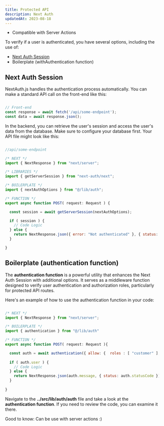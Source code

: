 ```yaml
---
title: Protected API
description: Next Auth
updatedAt: 2023-08-18
---
```


* Compatible with Server Actions

To verify if a user is authenticated, you have several options, including the use of:

* [Next Auth Session](https://next-auth.js.org/getting-started/client)
* Boilerplate (withAuthentication function)

## Next Auth Session

NextAuth.js handles the authentication process automatically. You can make a standard API call on the front-end like this:

``` js

// Front-end
const response = await fetch('/api/some-endpoint');
const data = await response.json();

```

In the backend, you can retrieve the user's session and access the user's data from the database. Make sure to configure your database first.
Your API file might look like this:

``` js

//api/some-endpoint

/* NEXT */
import { NextResponse } from "next/server";

/* LIBRARIES */
import { getServerSession } from "next-auth/next";

/* BOILERPLATE */
import { nextAuthOptions } from "@/lib/auth";

/* FUNCTION */
export async function POST( request: Request ) {

  const session = await getServerSession(nextAuthOptions);

  if ( session ) { 
    // Code Logic
  } else {
    return NextResponse.json({ error: "Not authenticated" }, { status: 401 });
  }

}

```

## Boilerplate (authentication function)

The **authentication function** is a powerful utility that enhances the Next Auth Session with additional options. It serves as a middleware function designed to verify user authentication and authorization roles, particularly for protected API routes.

Here's an example of how to use the authentication function in your code:
``` js

/* NEXT */
import { NextResponse } from "next/server";

/* BOILERPLATE */
import { authentication } from "@/lib/auth"

/* FUNCTION */
export async function POST( request: Request ){

  const auth = await authentication({ allow: {  roles : [ "customer" ], subscriptions:["pro"], oneTime: ["pro"] } });
  
  if ( auth.user ) {
    // Code Logic
  } else {
    return NextResponse.json(auth.message, { status: auth.statusCode });
  }
  
}

```

Navigate to the **../src/lib/auth/auth** file and take a look at the **authentication function**. If you need to review the code, you can examine it there.

Good to know: Can be use with server actions :)